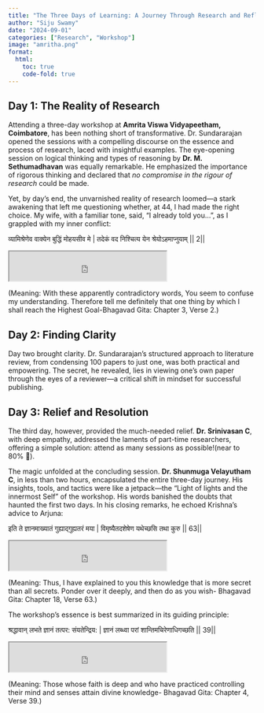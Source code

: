 ```yaml
---
title: "The Three Days of Learning: A Journey Through Research and Reflection"
author: "Siju Swamy"
date: "2024-09-01"
categories: ["Research", "Workshop"]
image: "amritha.png"
format: 
  html:
    toc: true
    code-fold: true
---
```


## Day 1: The Reality of Research

Attending a three-day workshop at **Amrita Viswa Vidyapeetham, Coimbatore**, has been nothing short of transformative. Dr. Sundararajan opened the sessions with a compelling discourse on the essence and process of research, laced with insightful examples. The eye-opening session on logical thinking and types of reasoning by **Dr. M. Sethumadhavan** was equally remarkable. He emphasized the importance of rigorous thinking and declared that *no compromise in the rigour of research* could be made. 

Yet, by day's end, the unvarnished reality of research loomed—a stark awakening that left me questioning whether, at 44, I had made the right choice. My wife, with a familiar tone, said, "I already told you…", as I grappled with my inner conflict:

व्यामिश्रेणेव वाक्येन बुद्धिं मोहयसीव मे |
तदेकं वद निश्चित्य येन श्रेयोऽहमाप्नुयाम् || 2||

```{=html}
<iframe width="320" height="60"src="https://cdn.vivekavani.com/wp-content/uploads/2021/08/Bhagavad-Gita-Chapter-3-Verse-2.mp3" title="Listen to the Verses"></iframe>
```

(Meaning: With these apparently contradictory words, You seem to confuse my understanding. Therefore tell me definitely that one thing by which I shall reach the Highest Goal-Bhagavad Gita: Chapter 3, Verse 2.)

## Day 2: Finding Clarity

Day two brought clarity. Dr. Sundararajan’s structured approach to literature review, from condensing 100 papers to just one, was both practical and empowering. The secret, he revealed, lies in viewing one’s own paper through the eyes of a reviewer—a critical shift in mindset for successful publishing. 

## Day 3: Relief and Resolution

The third day, however, provided the much-needed relief. **Dr. Srinivasan C**, with deep empathy, addressed the laments of part-time researchers, offering a simple solution: attend as many sessions as possible!(near to 80% 🙂).

The magic unfolded at the concluding session. **Dr. Shunmuga Velayutham C**, in less than two hours, encapsulated the entire three-day journey. His insights, tools, and tactics were like a jetpack—the "Light of lights and the innermost Self" of the workshop. His words banished the doubts that haunted the first two days. In his closing remarks, he echoed Krishna’s advice to Arjuna:

इति ते ज्ञानमाख्यातं गुह्याद्गुह्यतरं मया | विमृष्यैतदशेषेण यथेच्छसि तथा कुरु || 63||

```{=html}
<iframe width="320" height="60"src="https://www.holy-bhagavad-gita.org/public/audio/018_063.mp3" title="Listen to the Verses"></iframe>
```

(Meaning: Thus, I have explained to you this knowledge that is more secret than all secrets. Ponder over it deeply, and then do as you wish- Bhagavad Gita: Chapter 18, Verse 63.)

The workshop's essence is best summarized in its guiding principle:

श्रद्धावान् लभते ज्ञानं तत्पर: संयतेन्द्रिय: |
ज्ञानं लब्ध्वा परां शान्तिमचिरेणाधिगच्छति || 39||

```{=html}
<iframe width="320" height="60"src="https://www.holy-bhagavad-gita.org/public/audio/004_039.mp3" title="Listen to the Verses"></iframe>
```
(Meaning: Those whose faith is deep and who have practiced controlling their mind and senses attain divine knowledge- Bhagavad Gita: Chapter 4, Verse 39.)